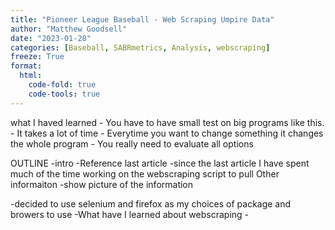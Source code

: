 ```yaml
---
title: "Pioneer League Baseball - Web Scraping Umpire Data"
author: "Matthew Goodsell"
date: "2023-01-28"
categories: [Baseball, SABRmetrics, Analysis, webscraping]
freeze: True
format: 
  html: 
    code-fold: true
    code-tools: true
---
```


what I haved learned
- You have to have small test on big programs like this. 
- It takes a lot of time
- Everytime you want to change something it changes the whole program
- You really need to evaluate all options 

OUTLINE
-intro 
    -Reference last article 
    -since the last article I have spent much of the time working on the webscraping script to pull Other informaiton 
        -show picture of the information 

-decided to use selenium and firefox as my choices of package and browers to use
-What have I learned about webscraping
    -